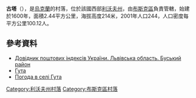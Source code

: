 {{coord|50|6|45|N|24|39|42|E|scale:100000|display=title}}

'''古塔'''（{{lang-uk|Гута}}），是[[烏克蘭|烏克蘭]]的村落，位於該國西部[[利沃夫州|利沃夫州]]，由[[布斯克區|布斯克區]]負責管轄，始建於1600年，面積2.44平方公里，海拔高度214米，2001年人口244，人口密度每平方公里100.12人。

==參考資料==
*[http://www.uaidx.com/13/286/index Довідник поштових індексів України. Львівська область. Буський район]{{Wayback|url=http://www.uaidx.com/13/286/index |date=20160909184638 }}
*[http://w1.c1.rada.gov.ua/pls/z7502/A005?rdat1=16.05.2012&rf7571=19288 Гута]{{dead link|date=2017年12月 |bot=InternetArchiveBot |fix-attempted=yes }}
* [http://weather.in.ua/ua/l'vovskaja/6250 Погода в селі Гута] {{Wayback|url=http://weather.in.ua/ua/l'vovskaja/6250 |date=20071031024046 }}

{{DEFAULTSORT:Гута}}
[[Category:利沃夫州村落|Category:利沃夫州村落]]
[[Category:布斯克區村落|Category:布斯克區村落]]


{{Lviv-geo-stub}}